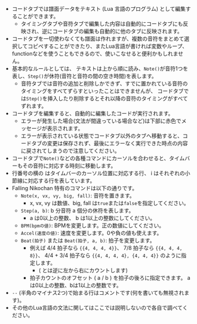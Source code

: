 
- コードタブでは譜面データをテキスト (Lua 言語のプログラム) として編集することができます。
  - タイミングタブや音符タブで編集した内容は自動的にコードタブにも反映され、逆にコードタブの編集も自動的に他のタブに反映されます。
- コードタブを一切使わなくても譜面は作れますが、複数の音符をまとめて選択してコピペすることができたり、またLua言語が書ければ変数やループ、functionなどを使うこともできるので、使いこなせると便利かもしれません。
- 基本的なルールとしては、 テキストは上から順に読み、`Note()`が音符1つを表し、`Step()`が休符(音符と音符の間の空き時間)を表します。
  - 音符タブでは音符の追加と削除しかできず、すでに置かれている音符のタイミングをすべてずらすといったことはできませんが、
  コードタブでは`Step()`を挿入したり削除するとそれ以降の音符のタイミングがすべてずれます。
- コードタブを編集すると、自動的に編集したコードが実行されます。
  - エラーが発生した場合(文法が間違っている場合など)は下部に赤色でメッセージが表示されます。
  - エラーが表示されている状態でコードタブ以外のタブへ移動すると、コードタブの変更は保存されず、最後にエラーなく実行できた時点の内容に戻されてしまうので注意してください。
- コードタブで`Note()`などの各種コマンドにカーソルを合わせると、タイムバーもその音符に対応する時刻に移動します。
- 行番号の横の <CautionIcon /> はタイムバーのカーソル位置に対応する行、
<span className="text-sm align-middle">i</span> はそれぞれの小節線に対応する行を表しています。
- Falling Nikochan 特有のコマンドは以下の通りです。
  - `Note(x, vx, vy, big, fall)`: 音符を置きます。
    - x, vx, vy は数値、big, fall は`true`または`false`を指定してください。
  - `Step(a, b)`: b 分音符 a 個分の休符を表します。 
    - a は0以上の整数、 b は1以上の整数にしてください。
  - `BPM(bpmの値)`: BPMを変更します。正の数値にしてください。
  - `Accel(速度の値)`: 速度を変更します。0や負の値も使えます。
  - `Beat(拍子)` または `Beat(拍子, a, b)`: 拍子を変更します。
    - 例えば 4/4 拍子なら `{{4, 4, 4, 4}}`、
    7/8 拍子なら `{{4, 4, 4, 8}}`、
    4/4 + 3/4 拍子なら `{{4, 4, 4, 4}, {4, 4, 4}}`
    のように指定します。
      - (<BeatSlime size={4} /> とは逆に左から右にカウントします)
    - 拍子カウントのオフセット ( a / b ) を拍子の後ろに指定できます。
    aは0以上の整数、bは1以上の整数です。
- `--` (半角のマイナス2つ)で始まる行はコメントです(何を書いても無視されます)。
- その他のLua言語の文法に関してはここでは説明しないので各自で調べてください。
